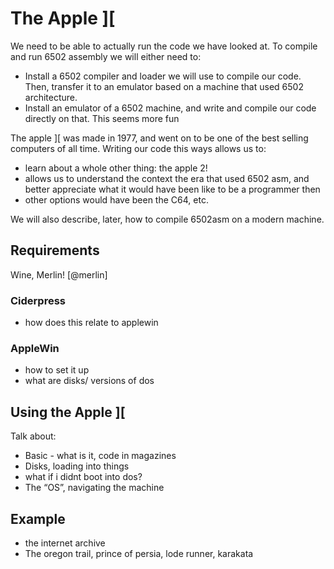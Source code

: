 # The Apple ][ {#a2}

We need to be able to actually run the code we have looked at. To compile and run 6502 assembly we will either need to:

* Install a 6502 compiler and loader we will use to compile our code. Then, transfer it to an emulator based on a machine that used 6502 architecture. 
* Install an emulator of a 6502 machine, and write and compile our code directly on that. This seems more fun

The apple ][ was made in 1977, and went on to be one of the best selling computers of all time. Writing our code this ways allows us to:

* learn about a whole other thing: the apple 2!
* allows us to understand the context the era that used 6502 asm, and better appreciate what it would have been like to be a programmer then
* other options would have been the C64, etc.

We will also describe, later, how to compile 6502asm on a modern machine.

## Requirements
Wine, Merlin! [@merlin]

### Ciderpress

* how does this relate to applewin

### AppleWin

* how to set it up
* what are disks/ versions of dos

## Using the Apple ][
Talk about:

* Basic - what is it, code in magazines
* Disks, loading into things
* what if i didnt boot into dos?
* The "OS", navigating the machine

## Example

* the internet archive
* The oregon trail, prince of persia, lode runner, karakata 

